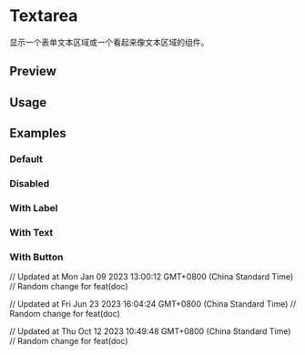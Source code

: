 

<Meta of={TextAreaStories} />

# Textarea

显示一个表单文本区域或一个看起来像文本区域的组件。

## Preview

<Canvas of={TextAreaStories.Default} />

<Controls />

## Usage



<Source code={importCode} language='ts' dark />
<Source code={usageCode} language='tsx' dark />

## Examples

### Default

<Canvas of={TextAreaStories.Default} />

### Disabled

<Canvas of={TextAreaStories.Disabled} />

### With Label

<Canvas of={TextAreaStories.WithLabel} />

### With Text

<Canvas of={TextAreaStories.WithText} />

### With Button

<Canvas of={TextAreaStories.WithButton} />

// Updated at Mon Jan 09 2023 13:00:12 GMT+0800 (China Standard Time)
// Random change for feat(doc)

// Updated at Fri Jun 23 2023 16:04:24 GMT+0800 (China Standard Time)
// Random change for feat(doc)

// Updated at Thu Oct 12 2023 10:49:48 GMT+0800 (China Standard Time)
// Random change for feat(doc)
